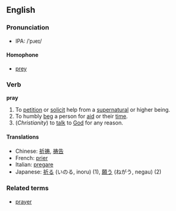 ==English==
===Pronunciation===
*IPA: /ˈpɹeɪ/
====Homophone====
*[[prey]]

===Verb===
'''pray'''

#To [[petition]] or [[solicit]] help from a [[supernatural]] or higher being.
#To humbly [[beg]] a person for [[aid]] or their [[time]].
#(''Christianity'') to [[talk]] to [[God]] for any reason.

====Translations====
*Chinese: [[祈祷]], [[祷告]]
*French: [[prier]]
*Italian: [[pregare]]
*Japanese: [[祈る]] (いのる, inoru) (1), [[願う]] (ねがう, negau) (2)

===Related terms===
*[[prayer]]